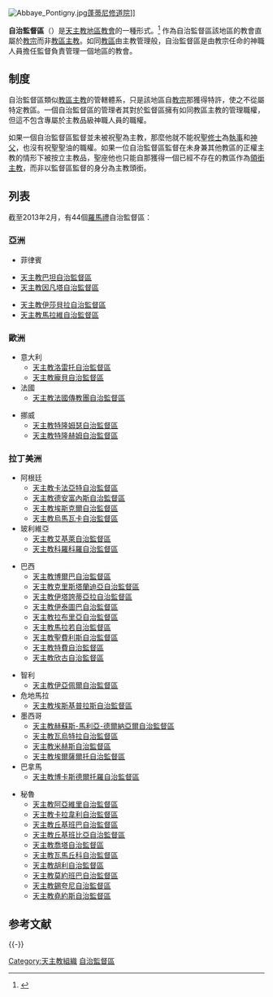 {{Multiple issues|
{{Update|time=2020-02-15T14:53:28+00:00}}
{{Refimprove|time=2020-02-15T14:53:28+00:00}}
}}
[[File:Abbaye_Pontigny.jpg|thumb]][[蓬蒂尼修道院|蓬蒂尼修道院]]]]

'''自治監督區'''（{{lang-la|Praelatura territorialis}}）是[[天主教|天主教]][[個別教會|地區教會]]的一種形式。<ref>{{cite web|title=天主教法典-368 |url=http://www.vatican.va/chinese/cic/cic-libro-II-ParteII-cann330-572_zh-t.pdf}}</ref>
作為自治監督區該地區的教會直屬於[[教宗|教宗]]而非[[教區主教|教區主教]]。如同[[教區|教區]]由主教管理般，自治監督區是由教宗任命的神職人員擔任監督負責管理一個地區的教會。

== 制度 ==
自治監督區類似[[教區主教|教區主教]]的管轄體系，只是該地區自[[教宗|教宗]]那獲得特許，使之不從屬特定教區。一個自治監督區的管理者其對於監督區擁有如同教區主教的管理職權，但這不包含專屬於主教品級神職人員的職權。

如果一個自治監督區監督並未被祝聖為主教，那麼他就不能祝聖[[修士|修士]]為[[執事_(基督教)|執事]]和[[神父|神父]]，也沒有祝聖聖油的職權。如果一位自治監督區監督在未身兼其他教區的正權主教的情形下被按立主教品，聖座他也只能自那獲得一個已經不存在的教區作為[[領銜主教|領銜主教]]，而非以監督區監督的身分為主教頭銜。

==列表==
截至2013年2月，有44個[[羅馬禮|羅馬禮]]自治監督區：
===亞洲===
*菲律賓
{{col-begin}}
{{col-break}}
*[[天主教巴坦自治監督區|天主教巴坦自治監督區]]
*[[天主教因凡塔自治監督區|天主教因凡塔自治監督區]]
{{col-break}}
*[[天主教伊莎貝拉自治監督區|天主教伊莎貝拉自治監督區]]
*[[天主教馬拉維自治監督區|天主教馬拉維自治監督區]]
{{col-end}}

===歐洲===
{{col-begin}}
{{col-break}} 
*意大利
**[[天主教洛雷托自治監督區|天主教洛雷托自治監督區]]
**[[天主教龐貝自治監督區|天主教龐貝自治監督區]]
*法國
**[[天主教法國傳教團自治監督區|天主教法國傳教團自治監督區]]
{{col-break}}

*挪威
**[[天主教特隆姆瑟自治監督區|天主教特隆姆瑟自治監督區]]
**[[天主教特隆赫姆自治監督區|天主教特隆赫姆自治監督區]]
{{col-end}}

===拉丁美洲===
{{col-begin}}
{{col-break}} 
*阿根廷
**[[天主教卡法亞特自治監督區|天主教卡法亞特自治監督區]]
**[[天主教德安富內斯自治監督區|天主教德安富內斯自治監督區]]
**[[天主教埃斯克爾自治監督區|天主教埃斯克爾自治監督區]]
**[[天主教烏馬瓦卡自治監督區|天主教烏馬瓦卡自治監督區]]
*玻利維亞
**[[天主教艾基萊自治監督區|天主教艾基萊自治監督區]]
**[[天主教科羅科羅自治監督區|天主教科羅科羅自治監督區]]
{{col-break}} 

*巴西
**[[天主教博爾巴自治監督區|天主教博爾巴自治監督區]]
**[[天主教克里斯塔蘭迪亞自治監督區|天主教克里斯塔蘭迪亞自治監督區]]
**[[天主教伊塔誇蒂亞拉自治監督區|天主教伊塔誇蒂亞拉自治監督區]]
**[[天主教伊泰圖巴自治監督區|天主教伊泰圖巴自治監督區]]
**[[天主教拉布里亞自治監督區|天主教拉布里亞自治監督區]]
**[[天主教馬拉若自治監督區|天主教馬拉若自治監督區]]
**[[天主教聖費利斯自治監督區|天主教聖費利斯自治監督區]]
**[[天主教特費自治監督區|天主教特費自治監督區]]
**[[天主教欣古自治監督區|天主教欣古自治監督區]]
{{col-end}}

{{col-begin}}
{{col-break}} 
*智利
**[[天主教伊亞佩爾自治監督區|天主教伊亞佩爾自治監督區]]
*危地馬拉
**[[天主教埃斯基普拉斯自治監督區|天主教埃斯基普拉斯自治監督區]]
*墨西哥
**[[天主教赫蘇斯-馬利亞-德爾納亞爾自治監督區|天主教赫蘇斯-馬利亞-德爾納亞爾自治監督區]]
**[[天主教瓦烏特拉自治監督區|天主教瓦烏特拉自治監督區]]
**[[天主教米赫斯自治監督區|天主教米赫斯自治監督區]]
**[[天主教埃爾薩爾托自治監督區|天主教埃爾薩爾托自治監督區]]
*巴拿馬
**[[天主教博卡斯德爾托羅自治監督區|天主教博卡斯德爾托羅自治監督區]]
{{col-break}}

*秘魯
**[[天主教阿亞維里自治監督區|天主教阿亞維里自治監督區]]
**[[天主教卡拉韋利自治監督區|天主教卡拉韋利自治監督區]]
**[[天主教丘基班巴自治監督區|天主教丘基班巴自治監督區]]
**[[天主教丘基班比亞自治監督區|天主教丘基班比亞自治監督區]]
**[[天主教喬塔自治監督區|天主教喬塔自治監督區]]
**[[天主教瓦馬丘科自治監督區|天主教瓦馬丘科自治監督區]]
**[[天主教胡利自治監督區|天主教胡利自治監督區]]
**[[天主教莫約班巴自治監督區|天主教莫約班巴自治監督區]]
**[[天主教錫夸尼自治監督區|天主教錫夸尼自治監督區]]
**[[天主教堯約斯自治監督區|天主教堯約斯自治監督區]]
{{col-end}}

==参考文献==
{{Reflist}}

{{-}}
{{天主教}}
{{天主教会史}}

[[Category:天主教組織|Category:天主教組織]]
[[Category:自治監督區|]]